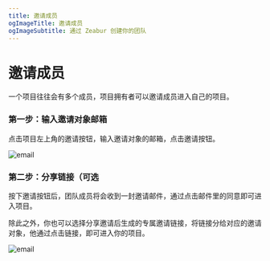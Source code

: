 ```yaml
---
title: 邀请成员
ogImageTitle: 邀请成员
ogImageSubtitle: 通过 Zeabur 创建你的团队
---
```


# 邀请成员

一个项目往往会有多个成员，项目拥有者可以邀请成员进入自己的项目。

### 第一步：输入邀请对象邮箱

点击项目左上角的邀请按钮，输入邀请对象的邮箱，点击邀请按钮。

![email](/manage/invite/email.zh-CN.png)

### 第二步：分享链接（可选

按下邀请按钮后，团队成员将会收到一封邀请邮件，通过点击邮件里的同意即可进入项目。

除此之外，你也可以选择分享邀请后生成的专属邀请链接，将链接分给对应的邀请对象，他通过点击链接，即可进入你的项目。

![email](/manage/invite/success.zh-CN.png)
